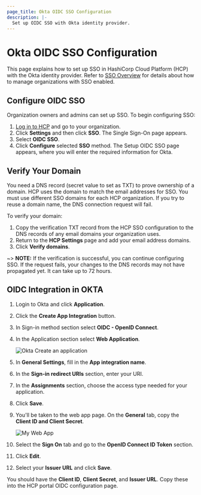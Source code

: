 ```yaml
---
page_title: Okta OIDC SSO Configuration
description: |-
  Set up OIDC SSO with Okta identity provider.
---
```


# Okta OIDC SSO Configuration

This page explains how to set up SSO in HashiCorp Cloud Platform (HCP) with the Okta identity provider. Refer to [SSO Overview](/hcp/docs/hcp/admin/iam/sso) for details about how to manage organizations with SSO enabled.

## Configure OIDC SSO

Organization owners and admins can set up SSO. To begin configuring SSO:

1. [Log in to HCP](https://portal.cloud.hashicorp.com/) and go to your organization.
1. Click **Settings** and then click **SSO**. The Single Sign-On page appears.
1. Select **OIDC SSO**.
1. Click **Configure** selected **SSO** method. The Setup OIDC SSO page appears, where you will enter the required information for Okta.

## Verify Your Domain

You need a DNS record (secret value to set as TXT) to prove ownership of a domain. HCP uses the domain to match the email addresses for SSO. You must use different SSO domains for each HCP organization. If you try to reuse a domain name, the DNS connection request will fail.

To verify your domain:

1. Copy the verification TXT record from the HCP SSO configuration to the DNS records of any email domains your organization uses.
1. Return to the **HCP Settings** page and add your email address domains.
1. Click **Verify domains**.

~> **NOTE:** If the verification is successful, you can continue configuring SSO. If the request fails, your changes to the DNS records may not have propagated yet. It can take up to 72 hours.

## OIDC Integration in OKTA

1. Login to Okta and click **Application**.
1. Click the **Create App Integration** button.
1. In ​​Sign-in method section select **OIDC - OpenID Connect**.
1. In the Application section select **Web Application**.

   ![Okta Create an application](/img/docs/okta_oidc_web_app.png)

1. In **General Settings**, fill in the **​​App integration name**.
1. In the **Sign-in redirect URIs** section, enter your URI.
1. In the **Assignments** section, choose the access type needed for your application.
1. Click **Save**.
1. You'll be taken to the web app page. On the **General** tab, copy the **Client ID and Client Secret**.

   ![My Web App](/img/docs/okta_oidc_app_integration.png)

1. Select the **Sign On** tab and go to the **OpenID Connect ID Token** section. 
1. Click **Edit**.
1. Select your **Issuer URL** and click **Save**.

You should have the **Client ID**, **Client Secret**, and **Issuer URL**. Copy these into the HCP portal OIDC configuration page.
